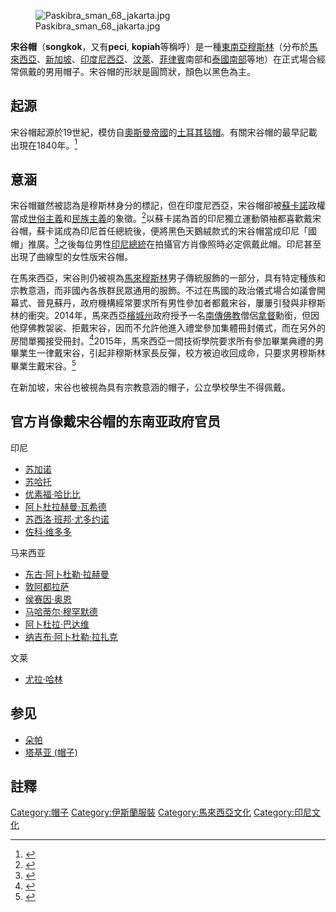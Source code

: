 {{NoteTA
|G1=melayu
}}
{{multiple image
| footer = 印尼首任總統[[蘇卡諾|蘇卡諾]]和馬來西亞首任首相[[東姑阿都拉曼|東姑阿都拉曼]]在官方肖像照中都戴著宋谷帽。
| align = right

| image1 = Soekarno.jpg
| width1 = 165
| alt1 = Sukarno
| caption1 = 
| link1 = 蘇卡諾

| image2 = Tunku abd rahman.jpg
| width2 = 180
| alt2 = Tunku Abdul Rahman
| caption2 = 
| link2 = 東姑阿都拉曼
}}

[[File:Paskibra_sman_68_jakarta.jpg|right]]

'''宋谷帽'''（'''songkok'''，又有'''peci''', '''kopiah'''等稱呼）是一種[[東南亞|東南亞]][[穆斯林|穆斯林]]（分布於[[馬來西亞|馬來西亞]]、[[新加坡|新加坡]]、[[印度尼西亞|印度尼西亞]]、[[汶萊|汶萊]]、[[菲律賓|菲律賓]]南部和[[泰國南部三府|泰國南部]]等地）在正式場合經常佩戴的男用帽子。宋谷帽的形狀是圓筒狀，顏色以黑色為主。

== 起源 ==
宋谷帽起源於19世紀，模仿自[[奧斯曼帝國|奧斯曼帝國]]的[[土耳其毯帽|土耳其毯帽]]。有關宋谷帽的最早記載出現在1840年。<ref>{{Cite web |url=http://mcp.anu.edu.au/N/Zub_bib.html |title=Syair Siti Zubaidah MCP text |accessdate=2016-03-29 |archive-date=2019-12-20 |archive-url=https://web.archive.org/web/20191220111807/http://mcp.anu.edu.au/N/Zub_bib.html |dead-url=no }}</ref>

== 意涵 ==
宋谷帽雖然被認為是穆斯林身分的標記，但在印度尼西亞，宋谷帽卻被[[蘇卡諾|蘇卡諾]]政權當成[[世俗主義|世俗主義]]和[[民族主義|民族主義]]的象徵。<ref name="yahoo">{{cite web | title=Nasionalisme Peci | author=Hendri F. Isnaeni | date=10 September 2010 | publisher=Yahoo Indonesia News | url=https://id.berita.yahoo.com/nasionalisme-peci-070822568.html | language=id | accessdate=10 September 2010 | archive-date=2014-09-10 | archive-url=https://web.archive.org/web/20140910200118/https://id.berita.yahoo.com/nasionalisme-peci-070822568.html | dead-url=no }}</ref>以蘇卡諾為首的印尼獨立運動領袖都喜歡戴宋谷帽，蘇卡諾成為印尼首任總統後，便將黑色天鵝絨款式的宋谷帽當成印尼「國帽」推廣。<ref>{{cite web |url=http://sejarah.kompasiana.com/2011/04/28/peci-hitam-dan-identitas-paling-indonesia/ |title=Peci Hitam dan Identitas Paling Indonesia |author=Yusep Hendarsyah |date=28 April 2011 |work= |publisher=Kompasiana |accessdate=28 March 2012 |deadurl=yes |archiveurl=https://web.archive.org/web/20120812064751/http://sejarah.kompasiana.com/2011/04/28/peci-hitam-dan-identitas-paling-indonesia |archivedate=2012年8月12日 }}</ref>之後每位男性[[印尼總統|印尼總統]]在拍攝官方肖像照時必定佩戴此帽。印尼甚至出現了曲線型的女性版宋谷帽。

在馬來西亞，宋谷則仍被視為[[马来西亚马来人|馬來穆斯林]]男子傳統服飾的一部分，具有特定種族和宗教意涵，而非國內各族群民眾通用的服飾。不过在馬國的政治儀式場合如議會開幕式、晉見蘇丹，政府機構經常要求所有男性參加者都戴宋谷，屢屢引發與非穆斯林的衝突。2014年，馬來西亞[[檳城州|檳城州]]政府授予一名[[南傳佛教|南傳佛教]]僧侶[[拿督|拿督]]勳銜，但因他穿佛教袈裟、拒戴宋谷，因而不允許他進入禮堂參加集體冊封儀式，而在另外的房間單獨接受冊封。<ref>{{Cite web |url=http://www.chinapress.com.my/20140922/%E6%AA%B3%E5%B7%9E%E5%85%83%E9%A6%96%E5%86%8A%E5%B0%81%E5%84%80%E5%BC%8F%E9%A6%96%E5%90%8D%E7%8D%B2%E5%8B%9B%E9%8A%9C%E5%8D%97%E5%82%B3%E6%B3%95%E5%B8%AB%E8%98%87%E9%A6%AC/ |title=檳州元首冊封儀式‧ 首名獲勛銜南傳法師 蘇馬納穿袈裟禁入禮堂 |accessdate=2016-03-29 |archive-date=2016-04-12 |archive-url=https://web.archive.org/web/20160412003100/http://www.chinapress.com.my/20140922/%E6%AA%B3%E5%B7%9E%E5%85%83%E9%A6%96%E5%86%8A%E5%B0%81%E5%84%80%E5%BC%8F%E9%A6%96%E5%90%8D%E7%8D%B2%E5%8B%9B%E9%8A%9C%E5%8D%97%E5%82%B3%E6%B3%95%E5%B8%AB%E8%98%87%E9%A6%AC/ |dead-url=no }}</ref>2015年，馬來西亞一間技術學院要求所有參加畢業典禮的男畢業生一律戴宋谷，引起非穆斯林家長反彈，校方被迫收回成命，只要求男穆斯林畢業生戴宋谷。<ref>{{Cite web |url=http://www.nanyang.com/node/722407?tid=460 |title=非回教徒须戴宋谷领证书 院方频接抗议后紧急煞车 |access-date=2016-03-29 |archive-date=2016-04-12 |archive-url=https://web.archive.org/web/20160412071843/http://www.nanyang.com/node/722407?tid=460 |dead-url=yes }}</ref>

在新加坡，宋谷也被視為具有宗教意涵的帽子，公立學校學生不得佩戴。

== 官方肖像戴宋谷帽的东南亚政府官员 ==
印尼
* [[苏加诺|苏加诺]]
* [[苏哈托|苏哈托]]
* [[优素福·哈比比|优素福·哈比比]]
* [[阿卜杜拉赫曼·瓦希德|阿卜杜拉赫曼·瓦希德]]
* [[苏西洛·班邦·尤多约诺|苏西洛·班邦·尤多约诺]]
* [[佐科·维多多|佐科·维多多]]

马来西亚
* [[东古·阿卜杜勒·拉赫曼|东古·阿卜杜勒·拉赫曼]]
* [[敦阿都拉萨|敦阿都拉萨]]
* [[侯赛因·奥恩|侯赛因·奥恩]]
* [[马哈蒂尔·穆罕默德|马哈蒂尔·穆罕默德]]
* [[阿卜杜拉·巴达维|阿卜杜拉·巴达维]]
* [[纳吉布·阿卜杜勒·拉扎克|纳吉布·阿卜杜勒·拉扎克]]

文莱
* [[尤拉·哈林|尤拉·哈林]]

==参见==
* [[朵帕|朵帕]]
* [[塔基亚_(帽子)|塔基亚 (帽子)]]

== 註釋 ==
{{reflist}}

[[Category:帽子|Category:帽子]]
[[Category:伊斯蘭服裝|Category:伊斯蘭服裝]]
[[Category:馬來西亞文化|Category:馬來西亞文化]]
[[Category:印尼文化|Category:印尼文化]]